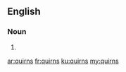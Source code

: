 ==English==

===Noun===
{{head|en}}

# {{plural of|quirn}}

[[ar:quirns]]
[[fr:quirns]]
[[ku:quirns]]
[[my:quirns]]